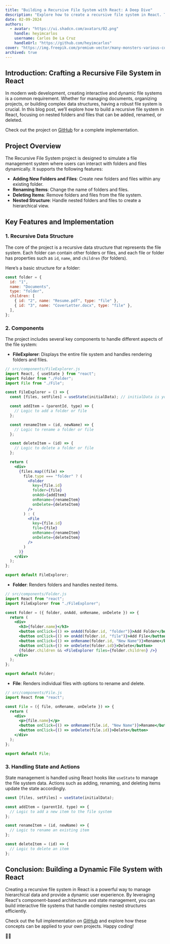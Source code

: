 ```yaml
---
title: "Building a Recursive File System with React: A Deep Dive"
description: "Explore how to create a recursive file system in React. This blog post provides a comprehensive guide on building a file system where folders and files can be nested, added, renamed, and deleted."
date: 02-09-2024
authors:
  - avatar: "https://ui.shadcn.com/avatars/02.png"
    handle: heyimcarlos
    username: Carlos De La Cruz
    handleUrl: "https://github.com/heyimcarlos"
cover: "https://img.freepik.com/premium-vector/many-monsters-various-colors-doodle-come-bless-birthday-happy_577083-84.jpg?w=826"
archived: true
---
```


## Introduction: Crafting a Recursive File System in React

In modern web development, creating interactive and dynamic file systems is a common requirement. Whether for managing documents, organizing projects, or building complex data structures, having a robust file system is crucial. In this blog post, we’ll explore how to build a recursive file system in React, focusing on nested folders and files that can be added, renamed, or deleted.

Check out the project on [GitHub](https://github.com/nisabmohd/recursive-file-system-react) for a complete implementation.

## Project Overview

The Recursive File System project is designed to simulate a file management system where users can interact with folders and files dynamically. It supports the following features:

- **Adding New Folders and Files**: Create new folders and files within any existing folder.
- **Renaming Items**: Change the name of folders and files.
- **Deleting Items**: Remove folders and files from the file system.
- **Nested Structure**: Handle nested folders and files to create a hierarchical view.

## Key Features and Implementation

### 1. Recursive Data Structure

The core of the project is a recursive data structure that represents the file system. Each folder can contain other folders or files, and each file or folder has properties such as `id`, `name`, and `children` (for folders).

Here’s a basic structure for a folder:

```jsx
const folder = {
  id: "1",
  name: "Documents",
  type: "folder",
  children: [
    { id: "2", name: "Resume.pdf", type: "file" },
    { id: "3", name: "CoverLetter.docx", type: "file" },
  ],
};
```

### 2. Components

The project includes several key components to handle different aspects of the file system:

- **FileExplorer**: Displays the entire file system and handles rendering folders and files.

```jsx
// src/components/FileExplorer.js
import React, { useState } from "react";
import Folder from "./Folder";
import File from "./File";

const FileExplorer = () => {
  const [files, setFiles] = useState(initialData); // initialData is your recursive data structure

  const addItem = (parentId, type) => {
    // Logic to add a folder or file
  };

  const renameItem = (id, newName) => {
    // Logic to rename a folder or file
  };

  const deleteItem = (id) => {
    // Logic to delete a folder or file
  };

  return (
    <div>
      {files.map((file) =>
        file.type === "folder" ? (
          <Folder
            key={file.id}
            folder={file}
            onAdd={addItem}
            onRename={renameItem}
            onDelete={deleteItem}
          />
        ) : (
          <File
            key={file.id}
            file={file}
            onRename={renameItem}
            onDelete={deleteItem}
          />
        )
      )}
    </div>
  );
};

export default FileExplorer;
```

- **Folder**: Renders folders and handles nested items.

```jsx
// src/components/Folder.js
import React from "react";
import FileExplorer from "./FileExplorer";

const Folder = ({ folder, onAdd, onRename, onDelete }) => {
  return (
    <div>
      <h3>{folder.name}</h3>
      <button onClick={() => onAdd(folder.id, "folder")}>Add Folder</button>
      <button onClick={() => onAdd(folder.id, "file")}>Add File</button>
      <button onClick={() => onRename(folder.id, "New Name")}>Rename</button>
      <button onClick={() => onDelete(folder.id)}>Delete</button>
      {folder.children && <FileExplorer files={folder.children} />}
    </div>
  );
};

export default Folder;
```

- **File**: Renders individual files with options to rename and delete.

```jsx
// src/components/File.js
import React from "react";

const File = ({ file, onRename, onDelete }) => {
  return (
    <div>
      <p>{file.name}</p>
      <button onClick={() => onRename(file.id, "New Name")}>Rename</button>
      <button onClick={() => onDelete(file.id)}>Delete</button>
    </div>
  );
};

export default File;
```

### 3. Handling State and Actions

State management is handled using React hooks like `useState` to manage the file system data. Actions such as adding, renaming, and deleting items update the state accordingly.

```jsx
const [files, setFiles] = useState(initialData);

const addItem = (parentId, type) => {
  // Logic to add a new item to the file system
};

const renameItem = (id, newName) => {
  // Logic to rename an existing item
};

const deleteItem = (id) => {
  // Logic to delete an item
};
```

## Conclusion: Building a Dynamic File System with React

Creating a recursive file system in React is a powerful way to manage hierarchical data and provide a dynamic user experience. By leveraging React's component-based architecture and state management, you can build interactive file systems that handle complex nested structures efficiently.

Check out the full implementation on [GitHub](https://github.com/nisabmohd/recursive-file-system-react) and explore how these concepts can be applied to your own projects. Happy coding!

🚀📁
